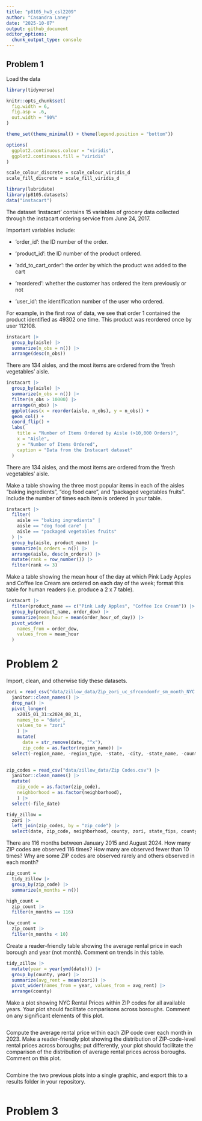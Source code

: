 ```yaml
---
title: "p8105_hw3_csl2209"
author: "Casandra Laney"
date: "2025-10-07"
output: github_document
editor_options: 
  chunk_output_type: console
---
```


## Problem 1

Load the data

```r

library(tidyverse)

knitr::opts_chunk$set(
  fig.width = 6,
  fig.asp = .6,
  out.width = "90%"
)

theme_set(theme_minimal() + theme(legend.position = "bottom"))

options(
  ggplot2.continuous.colour = "viridis",
  ggplot2.continuous.fill = "viridis"
)

scale_colour_discrete = scale_colour_viridis_d
scale_fill_discrete = scale_fill_viridis_d

library(lubridate)
library(p8105.datasets)
data("instacart")

```

The dataset 'instacart' contains 15 variables of grocery data collected through the instacart ordering service from June 24, 2017. 

Important variables include:

* 'order_id': the ID number of the order.

* 'product_id': the ID number of the product ordered.

* 'add_to_cart_order': the order by which the product was added to the cart

* 'reordered': whether the customer has ordered the item previously or not

* 'user_id': the identification number of the user who ordered.

For example, in the first row of data, we see that order 1 contained the product identified as 49302 one time. This product was reordered once by user 112108.

```r
instacart |>
  group_by(aisle) |>
  summarize(n_obs = n()) |>
  arrange(desc(n_obs))
```

There are 134 aisles, and the most items are ordered from the 'fresh vegetables' aisle.

```r
instacart |>
  group_by(aisle) |>
  summarize(n_obs = n()) |>
  filter(n_obs > 10000) |>
  arrange(n_obs) |>
  ggplot(aes(x = reorder(aisle, n_obs), y = n_obs)) +
  geom_col() +
  coord_flip() +
  labs(
    title = "Number of Items Ordered by Aisle (>10,000 Orders)",
    x = "Aisle",
    y = "Number of Items Ordered",
    caption = "Data from the Instacart dataset"
  ) 
```

There are 134 aisles, and the most items are ordered from the 'fresh vegetables' aisle.

Make a table showing the three most popular items in each of the aisles “baking ingredients”, “dog food care”, and “packaged vegetables fruits”. Include the number of times each item is ordered in your table.

```r
instacart |>
  filter(
    aisle == "baking ingredients" |
    aisle == "dog food care" |
    aisle == "packaged vegetables fruits"
  ) |>
  group_by(aisle, product_name) |>
  summarize(n_orders = n()) |>
  arrange(aisle, desc(n_orders)) |>
  mutate(rank = row_number()) |>
  filter(rank <= 3) 
```


Make a table showing the mean hour of the day at which Pink Lady Apples and Coffee Ice Cream are ordered on each day of the week; format this table for human readers (i.e. produce a 2 x 7 table).

```r
instacart |>
  filter(product_name == c("Pink Lady Apples", "Coffee Ice Cream")) |>
  group_by(product_name, order_dow) |>
  summarize(mean_hour = mean(order_hour_of_day)) |>
  pivot_wider(
    names_from = order_dow,
    values_from = mean_hour
  )

```

# Problem 2

 Import, clean, and otherwise tidy these datasets.
 
```r

zori = read_csv("data/zillow_data/Zip_zori_uc_sfrcondomfr_sm_month_NYC.csv") |>
  janitor::clean_names() |>
  drop_na() |>
  pivot_longer(
    x2015_01_31:x2024_08_31,
    names_to = "date", 
    values_to = "zori"
    ) |>
    mutate(
      date = str_remove(date, "^x"),
      zip_code = as.factor(region_name)) |>
  select(-region_name, -region_type, -state, -city, -state_name, -county_name, -metro)
  

zip_codes = read_csv("data/zillow_data/Zip Codes.csv") |>
  janitor::clean_names() |>
  mutate(
    zip_code = as.factor(zip_code),
    neighborhood = as.factor(neighborhood),
    ) |>
  select(-file_date)

tidy_zillow =
  zori |>
  left_join(zip_codes, by = "zip_code") |>
  select(date, zip_code, neighborhood, county, zori, state_fips, county_code, county_fips, region_id, size_rank)

```
 
 
 There are 116 months between January 2015 and August 2024. How many ZIP codes are observed 116 times? How many are observed fewer than 10 times? Why are some ZIP codes are observed rarely and others observed in each month?
 
```r
zip_count =
  tidy_zillow |>
  group_by(zip_code) |>
  summarize(n_months = n())

high_count =
  zip_count |>
  filter(n_months == 116)

low_count =
  zip_count |>
  filter(n_months < 10)

```
 
 
 Create a reader-friendly table showing the average rental price in each borough and year (not month). Comment on trends in this table.
 
```r

tidy_zillow |>
  mutate(year = year(ymd(date))) |>
  group_by(county, year) |>
  summarize(avg_rent = mean(zori)) |>
  pivot_wider(names_from = year, values_from = avg_rent) |>
  arrange(county)

```
 
 
 Make a plot showing NYC Rental Prices within ZIP codes for all available years. Your plot should facilitate comparisons across boroughs. Comment on any significant elements of this plot.

```r

```

Compute the average rental price within each ZIP code over each month in 2023. Make a reader-friendly plot showing the distribution of ZIP-code-level rental prices across boroughs; put differently, your plot should facilitate the comparison of the distribution of average rental prices across boroughs. Comment on this plot.

```r

```

Combine the two previous plots into a single graphic, and export this to a results folder in your repository.

```r

```

# Problem 3
